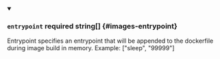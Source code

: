 
<details className="config-field" data-expandable="false" open>
<summary>

### `entrypoint` <span className="config-field-required" data-required="false">required</span> <span className="config-field-type">string[]</span> <span className="config-field-default"></span> <span className="config-field-enum"></span> {#images-entrypoint}

Entrypoint specifies an entrypoint that will be appended to the dockerfile during
image build in memory. Example: ["sleep", "99999"]

</summary>



</details>
